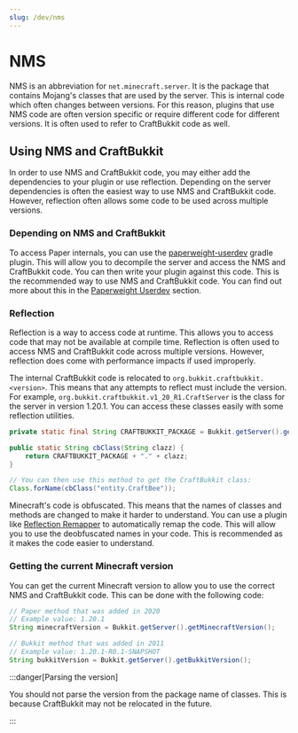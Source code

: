 ```yaml
---
slug: /dev/nms
---
```


# NMS

NMS is an abbreviation for `net.minecraft.server`. It is the package that contains Mojang's classes that are used by the
server. This is internal code which often changes between versions. For this reason, plugins that use NMS code are
often version specific or require different code for different versions. It is often used to refer to CraftBukkit code
as well.

## Using NMS and CraftBukkit

In order to use NMS and CraftBukkit code, you may either add the dependencies to your plugin or use reflection. Depending
on the server dependencies is often the easiest way to use NMS and CraftBukkit code. However, reflection often allows
some code to be used across multiple versions.

### Depending on NMS and CraftBukkit

To access Paper internals, you can use the [paperweight-userdev](https://github.com/PaperMC/paperweight-test-plugin)
gradle plugin. This will allow you to decompile the server and access the NMS and CraftBukkit code. You can
then write your plugin against this code. This is the recommended way to use NMS and CraftBukkit code. You can find
out more about this in the [Paperweight Userdev](/paper/dev/userdev) section.

### Reflection

Reflection is a way to access code at runtime. This allows you to access code that may not be available at compile time.
Reflection is often used to access NMS and CraftBukkit code across multiple versions. However, reflection does come
with performance impacts if used improperly.

The internal CraftBukkit code is relocated to `org.bukkit.craftbukkit.<version>`. This means that any attempts to reflect
must include the version. For example, `org.bukkit.craftbukkit.v1_20_R1.CraftServer` is the class for the server in
version 1.20.1. You can access these classes easily with some reflection utilities.

```java
private static final String CRAFTBUKKIT_PACKAGE = Bukkit.getServer().getClass().getPackage().getName();

public static String cbClass(String clazz) {
    return CRAFTBUKKIT_PACKAGE + "." + clazz;
}

// You can then use this method to get the CraftBukkit class:
Class.forName(cbClass("entity.CraftBee"));
```

Minecraft's code is obfuscated. This means that the names of classes and methods are changed to make it harder to
understand. You can use a plugin like [Reflection Remapper](https://github.com/jpenilla/reflection-remapper) to
automatically remap the code. This will allow you to use the deobfuscated names in your code. This is recommended as
it makes the code easier to understand.

### Getting the current Minecraft version

You can get the current Minecraft version to allow you to use the correct NMS and CraftBukkit code. This can be done
with the following code:

```java
// Paper method that was added in 2020
// Example value: 1.20.1
String minecraftVersion = Bukkit.getServer().getMinecraftVersion();

// Bukkit method that was added in 2011
// Example value: 1.20.1-R0.1-SNAPSHOT
String bukkitVersion = Bukkit.getServer().getBukkitVersion();
```

:::danger[Parsing the version]

You should not parse the version from the package name of classes. This is because CraftBukkit may not be relocated
in the future.

:::
